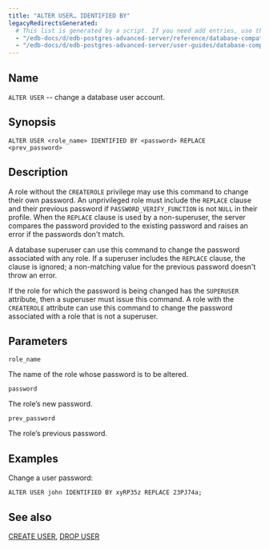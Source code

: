 ```yaml
---
title: "ALTER USER… IDENTIFIED BY"
legacyRedirectsGenerated:
  # This list is generated by a script. If you need add entries, use the `legacyRedirects` key.
  - "/edb-docs/d/edb-postgres-advanced-server/reference/database-compatibility-for-oracle-developers-reference-guide/9.6/Database_Compatibility_for_Oracle_Developers_Reference_Guide.1.029.html"
  - "/edb-docs/d/edb-postgres-advanced-server/user-guides/database-compatibility-for-oracle-developers-guide/9.5/Database_Compatibility_for_Oracle_Developers_Guide.1.059.html"
---
```


<div id="alter_user_identified_by" class="registered_link"></div>

## Name

`ALTER USER` -- change a database user account.

## Synopsis

```text
ALTER USER <role_name> IDENTIFIED BY <password> REPLACE <prev_password>
```

## Description

A role without the `CREATEROLE` privilege may use this command to change their own password. An unprivileged role must include the `REPLACE` clause and their previous password if `PASSWORD_VERIFY_FUNCTION` is not `NULL` in their profile. When the `REPLACE` clause is used by a non-superuser, the server compares the password provided to the existing password and raises an error if the passwords don't match.

A database superuser can use this command to change the password associated with any role. If a superuser includes the `REPLACE` clause, the clause is ignored; a non-matching value for the previous password doesn't throw an error.

If the role for which the password is being changed has the `SUPERUSER` attribute, then a superuser must issue this command. A role with the `CREATEROLE` attribute can use this command to change the password associated with a role that is not a superuser.

## Parameters

`role_name`

 The name of the role whose password is to be altered.

`password`

 The role’s new password.

`prev_password`

 The role’s previous password.

## Examples

Change a user password:

```text
ALTER USER john IDENTIFIED BY xyRP35z REPLACE 23PJ74a;
```

## See also

[CREATE USER](41_create_user/#create_user), [DROP USER](61_drop_user/#drop_user)
